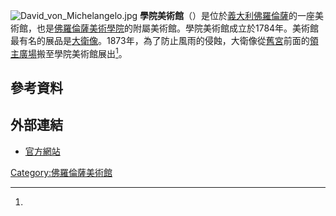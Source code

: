 [[File:David_von_Michelangelo.jpg|thumb]]
'''學院美術館'''（{{lang-it|La Galleria dell'Accademia a Firenze}}）是位於[[義大利|義大利]][[佛羅倫薩|佛羅倫薩]]的一座美術館，也是[[佛羅倫薩美術學院|佛羅倫薩美術學院]]的附屬美術館。學院美術館成立於1784年。美術館最有名的展品是[[大衛像|大衛像]]。1873年，為了防止風雨的侵蝕，大衛像從[[舊宮|舊宮]]前面的[[領主廣場|領主廣場]]搬至學院美術館展出<ref name=polo/>。
== 參考資料 ==
{{reflist|refs=
<ref name=polo>[http://www.polomuseale.firenze.it/en/musei/?m=accademia Accademia Gallery ] Polo Museale Fiorentino: Soprintendenza Speciale per il Patrimonio Storico, Artistico ed Etnoantropologico e per il Polo Museale della città di Firenze. Accessed June 2013.</ref>
}}
==外部連結==
{{Commonscat|Galleria dell'Accademia (Florence)}}
*[http://www.galleriaaccademiafirenze.beniculturali.it/ 官方網站]{{Wayback|url=http://www.galleriaaccademiafirenze.beniculturali.it/ |date=20160508213252 }}{{en icon}}{{it icon}}
{{佛罗伦萨地标}}
{{Coord|43|46|36.13|N|11|15|34.02|E|source:itwiki_region:IT_type:landmark|display=title}}
[[Category:佛羅倫薩美術館|Category:佛羅倫薩美術館]]